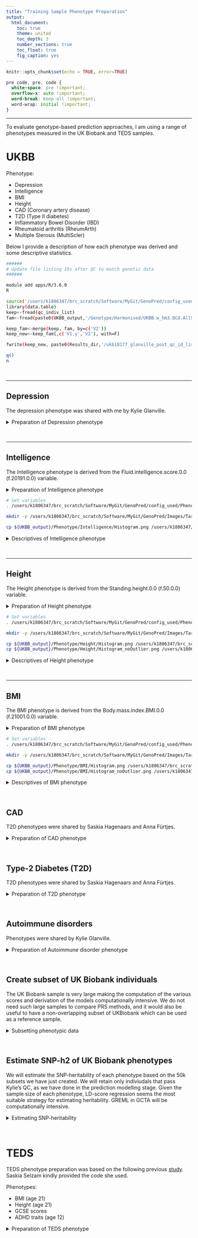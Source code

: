 ```yaml
---
title: "Training Sample Phenotype Preparation"
output: 
  html_document:
    toc: true
    theme: united
    toc_depth: 3
    number_sections: true
    toc_float: true
    fig_caption: yes
---
```


```r
knitr::opts_chunk$set(echo = TRUE, error=TRUE)
```

<style>
p.caption {
  font-size: 1.5em;
}
</style>

```css
pre code, pre, code {
  white-space: pre !important;
  overflow-x: auto !important;
  word-break: keep-all !important;
  word-wrap: initial !important;
}
```

***

To evaluate genotype-based prediction approaches, I am using a range of phenotypes measured in the UK Biobank and TEDS samples.

# UKBB

Phenotype:

* Depression
* Intelligence
* BMI
* Height
* CAD (Coronary artery disease)
* T2D (Type II diabetes)
* Inflammatory Bowel Disorder (IBD)
* Rheumatoid arthritis (RheumArth)
* Multiple Slerosis (MultiScler)

Below I provide a description of how each phenotype was derived and some descriptive statistics.

```bash
######
# Update file listing IDs after QC to match genetic data
######

module add apps/R/3.6.0
R

source('/users/k1806347/brc_scratch/Software/MyGit/GenoPred/config_used/Phenotype_prep.config')
library(data.table)
keep<-fread(qc_indiv_list)
fam<-fread(paste0(UKBB_output,'/Genotype/Harmonised/UKBB.w_hm3.QCd.AllSNP.chr22.fam'))

keep_fam<-merge(keep, fam, by=c('V2'))
keep_new<-keep_fam[,c('V1.y','V2'), with=F]

fwrite(keep_new, paste0(Results_dir,'/ukb18177_glanville_post_qc_id_list.UpdateIDs.fam'), sep=' ', na='NA', col.names=F)

q()
n
```

<br/>

***

## Depression
The depression phenotype was shared with me by Kylie Glanville.

<details><summary>Preparation of Depression phenotype</summary>
```bash
######
# Modify depression phenotype file so IDs match genotypic data
######

module add apps/R/3.6.0
R

source('/users/k1806347/brc_scratch/Software/MyGit/GenoPred/config_used/Phenotype_prep.config')
library(data.table)
pheno<-fread(paste0(UKBB_output, '/Phenotype/Depression/ever_depressed_pheno_final.txt'))
fam<-fread(paste0(UKBB_output,'/UKBB/Genotype/Harmonised/UKBB.w_hm3.QCd.AllSNP.chr22.fam')
names(fam)[1:2]<-c('FID','IID')

pheno_fam<-merge(pheno, fam, by=c('IID'))
pheno_new<-pheno_fam[,c('FID.y','IID','Depressed.Ever.Clean'), with=F]
names(pheno_new)[1]<-'FID'

fwrite(pheno_new, paste0(UKBB_output,'/Phenotype/Depression/ever_depressed_pheno_final.UpdateIDs.txt'), sep=' ', na='NA')

q()
n
```
</details>

<br/>

***

## Intelligence
The Intelligence phenotype is derived from the Fluid.intelligence.score.0.0 (f.20191.0.0) variable.

<details><summary>Preparation of Intelligence phenotype</summary>
```bash
#####
# Extract intelligence variable, update IDs and calculate descriptives
#####
module add apps/R/3.6.0
R

source('/users/k1806347/brc_scratch/Software/MyGit/GenoPred/config_used/Phenotype_prep.config')

# Read in the field finder to find he code for the phenotype of interest.
field_finder<-read.table(paste0(ukbb_pheno_file,'/ukb18177_glanville_field_finder.txt'), stringsAsFactors=F)
field_finder[grepl('Fluid.intelligence', field_finder$V3),]
# The Fluid intelligence variable has a code of f.20191.0.0 and is called Fluid.intelligence.score.0.0

# Identify which column in the phenotype file contains the relevant code
library(data.table)
pheno_header<-names(data.frame(fread(cmd=paste0('head -n 1 ',ukbb_pheno_file,'/ukb18177_glanville_phenotypes.txt'))))
rel_cols<-c(1,which(grepl('f.20191.0.0',pheno_header)))

# Read in the IID and fluid intelligence columns
pheno<-data.frame(fread(cmd=paste0('cut -f ',paste(rel_cols,collapse=','),' ',ukbb_pheno_file,'/ukb18177_glanville_phenotypes.txt')))
names(pheno)<-c('IID','Fluid.intelligence.score')

# Remove individuals with missing phenotype data
pheno<-pheno[complete.cases(pheno),]

# Calculate descriptive statistics for the phenotype
library(e1071)
descriptives<-data.frame(Phenotype='Fluid.intelligence.score',
                        Code='f.20127.0.0',
                        Mean=mean(pheno$Fluid.intelligence.score),
                        SD=sd(pheno$Fluid.intelligence.score),
                        Min=min(pheno$Fluid.intelligence.score),
                        Max=max(pheno$Fluid.intelligence.score),
                        Skewness=skewness(pheno$Fluid.intelligence.score),
                        N=dim(pheno)[1])

system(paste0('mkdir ',UKBB_output,'/Phenotype/Intelligence'))
write.table(descriptives,paste0(UKBB_output,'/Phenotype/Intelligence/Descriptives.txt'), row.names=F, quote=F)

# Plot the distribution
png(paste0(UKBB_output,'/Phenotype/Intelligence/Histogram.png'))
hist(pheno$Fluid.intelligence.score)
dev.off()

# Write out the phenotype in PLINK format.
pheno_plink<-data.frame(FID=pheno$IID,
                        IID=pheno$IID,
                        Fluid.intelligence.score=pheno$Fluid.intelligence.score)
                        
fwrite(pheno_plink, paste0(UKBB_output,'/Phenotype/Intelligence/UKBB_Fluid.intelligence.score.pheno'), sep='\t')

q()
n
```
</details>

```bash
# Set variables
. /users/k1806347/brc_scratch/Software/MyGit/GenoPred/config_used/Phenotype_prep.config

mkdir -p /users/k1806347/brc_scratch/Software/MyGit/GenoPred/Images/Target_sample_phenotype_prep/Intelligence

cp ${UKBB_output}/Phenotype/Intelligence/Histogram.png /users/k1806347/brc_scratch/Software/MyGit/GenoPred/Images/Target_sample_phenotype_prep/Intelligence/
```

<details><summary>Descriptives of Intelligence phenotype</summary>

<center>

![Figure 1: Distribution of Intelligence in UK Biobank](/users/k1806347/brc_scratch/Software/MyGit/GenoPred/Images/Target_sample_phenotype_prep/Intelligence/Histogram.png)

\center

<br/>

***

```r
source('/users/k1806347/brc_scratch/Software/MyGit/GenoPred/config_used/Phenotype_prep.config')
desc<-read.table(paste0(UKBB_output,'/Phenotype/Intelligence/Descriptives.txt'), header=T)
desc$Mean<-round(desc$Mean,3)
desc$SD<-round(desc$SD,3)
desc$Min<-round(desc$Min,3)
desc$Max<-round(desc$Max,3)
desc$Skewness<-round(desc$Skewness,3)
desc$N<-round(desc$N,3)

library(knitr)
kable(desc, row.names = FALSE, caption='Descriptives of Intelligence in UK Biobank')
```

</details>

<br/>

***

## Height
The Height phenotype is derived from the Standing.height.0.0 (f.50.0.0) variable.

<details><summary>Preparation of Height phenotype</summary>
```bash
#####
# Extract Height variable, update IDs and calculate descriptives
#####
module add apps/R/3.6.0
R

source('/users/k1806347/brc_scratch/Software/MyGit/GenoPred/config_used/Phenotype_prep.config')

# Read in the field finder to find he code for the phenotype of interest.
field_finder<-read.table(paste0(ukbb_pheno_file,'/ukb18177_glanville_field_finder.txt'), stringsAsFactors=F)
field_finder[grepl('height', field_finder$V3),]
# The best height variable has a code of f.50.0.0 and is called Standing.height.0.0

# Identify which column in the phenotype file contains the relevant code
library(data.table)
pheno_header<-names(data.frame(fread(cmd=paste0('head -n 1 ',ukbb_pheno_file,'/ukb18177_glanville_phenotypes.txt'))))
rel_cols<-c(1,which(grepl('f.50.0.0',pheno_header)))

# Read in the IID and fluid intelligence columns
pheno<-data.frame(fread(cmd=paste0('cut -f ',paste(rel_cols,collapse=','),' ',ukbb_pheno_file,'/ukb18177_glanville_phenotypes.txt')))
names(pheno)<-c('IID','Height')

# Remove individuals with missing phenotype data
pheno<-pheno[complete.cases(pheno),]

# Calculate descriptive statistics for the phenotype
library(e1071)
descriptives<-data.frame(Phenotype='Standing.height.0.0',
                        Code='f.50.0.0',
                        Mean=mean(pheno$Height),
                        SD=sd(pheno$Height),
                        Min=min(pheno$Height),
                        Max=max(pheno$Height),
                        Skewness=skewness(pheno$Height),
                        N=dim(pheno)[1])

system(paste0('mkdir ',UKBB_output,'/Phenotype/Height'))
write.table(descriptives,paste0(UKBB_output,'/Phenotype/Height/Descriptives.txt'), row.names=F, quote=F)

# Plot the distribution
png(paste0(UKBB_output,'/Phenotype/Height/Histogram.png'))
hist(pheno$Height)
dev.off()

# Remove outliers
pheno_no_outlier<-pheno[(pheno$Height < mean(pheno$Height)+(3*sd(pheno$Height))) & (pheno$Height > mean(pheno$Height)-(3*sd(pheno$Height))),]

# Plot the distribution
png(paste0(UKBB_output,'/Phenotype/Height/Histogram_noOutlier.png'))
hist(pheno_no_outlier$Height)
dev.off()

# Write out the phenotype in PLINK format.
pheno_plink<-data.frame(FID=pheno_no_outlier$IID,
                        IID=pheno_no_outlier$IID,
                        Height=pheno_no_outlier$Height)
                        
fwrite(pheno_plink, paste0(UKBB_output,'/Phenotype/Height/UKBB_Height.pheno'), sep='\t')

q()
n
```
</details>

```bash
# Set variables
. /users/k1806347/brc_scratch/Software/MyGit/GenoPred/config_used/Phenotype_prep.config

mkdir -p /users/k1806347/brc_scratch/Software/MyGit/GenoPred/Images/Target_sample_phenotype_prep/Height

cp ${UKBB_output}/Phenotype/Height/Histogram.png /users/k1806347/brc_scratch/Software/MyGit/GenoPred/Images/Target_sample_phenotype_prep/Height/
cp ${UKBB_output}/Phenotype/Height/Histogram_noOutlier.png /users/k1806347/brc_scratch/Software/MyGit/GenoPred/Images/Target_sample_phenotype_prep/Height/
```

<details><summary>Descriptives of Height phenotype</summary>

<center>

![Distribution of Height in UK Biobank](/users/k1806347/brc_scratch/Software/MyGit/GenoPred/Images/Target_sample_phenotype_prep/Height/Histogram.png)

![Distribution of Height in UK Biobank after removal of outliers](/users/k1806347/brc_scratch/Software/MyGit/GenoPred/Images/Target_sample_phenotype_prep/Height/Histogram_noOutlier.png)

\center

<br/>

***

```r
source('/users/k1806347/brc_scratch/Software/MyGit/GenoPred/config_used/Phenotype_prep.config')
desc<-read.table(paste0(UKBB_output,'/Phenotype/Height/Descriptives.txt'), header=T)
desc$Mean<-round(desc$Mean,3)
desc$SD<-round(desc$SD,3)
desc$Min<-round(desc$Min,3)
desc$Max<-round(desc$Max,3)
desc$Skewness<-round(desc$Skewness,3)
desc$N<-round(desc$N,3)

library(knitr)
kable(desc, row.names = FALSE, caption='Descriptives of Height in UK Biobank')
```

</details>

<br/>

***

## BMI
The BMI phenotype is derived from the Body.mass.index.BMI.0.0 (f.21001.0.0) variable.

<details><summary>Preparation of BMI phenotype</summary>
```bash
#####
# Extract BMI variable, update IDs and calculate descriptives
#####

module add apps/R/3.6.0
R

source('/users/k1806347/brc_scratch/Software/MyGit/GenoPred/config_used/Phenotype_prep.config')

# Read in the field finder to find he code for the phenotype of interest.
field_finder<-read.table(paste0(ukbb_pheno_file,'/ukb18177_glanville_field_finder.txt'), stringsAsFactors=F)
field_finder[grepl('bmi', field_finder$V3),]
# The best height variable has a code of f.21001.0.0 and is called Body.mass.index.BMI.0.0

# Identify which column in the phenotype file contains the relevant code
library(data.table)
pheno_header<-names(data.frame(fread(cmd=paste0('head -n 1 ',ukbb_pheno_file,'/ukb18177_glanville_phenotypes.txt'))))
rel_cols<-c(1,which(grepl('f.21001.0.0',pheno_header)))

# Read in the IID and fluid intelligence columns
pheno<-data.frame(fread(cmd=paste0('cut -f ',paste(rel_cols,collapse=','),' ',ukbb_pheno_file,'/ukb18177_glanville_phenotypes.txt')))
names(pheno)<-c('IID','BMI')

# Remove individuals with missing phenotype data
pheno<-pheno[complete.cases(pheno),]

# Calculate descriptive statistics for the phenotype
library(e1071)
descriptives<-data.frame(Phenotype='Body.mass.index.BMI.0.0',
                        Code='f.50.0.0',
                        Mean=mean(pheno$BMI),
                        SD=sd(pheno$BMI),
                        Min=min(pheno$BMI),
                        Max=max(pheno$BMI),
                        Skewness=skewness(pheno$BMI),
                        N=dim(pheno)[1])

system(paste0('mkdir ',UKBB_output,'/Phenotype/BMI'))
write.table(descriptives,paste0(UKBB_output,'/Phenotype/BMI/Descriptives.txt'), row.names=F, quote=F)

# Plot the distribution
png(paste0(UKBB_output,'/Phenotype/BMI/Histogram.png'))
hist(pheno$BMI)
dev.off()

# Remove outliers
pheno_no_outlier<-pheno[(pheno$BMI < mean(pheno$BMI)+(3*sd(pheno$BMI))) & (pheno$BMI > mean(pheno$BMI)-(3*sd(pheno$BMI))),]

# Plot the distribution
png(paste0(UKBB_output,'/Phenotype/BMI/Histogram_noOutlier.png'))
hist(pheno_no_outlier$BMI)
dev.off()

# Write out the phenotype in PLINK format.
pheno_plink<-data.frame(FID=pheno_no_outlier$IID,
                        IID=pheno_no_outlier$IID,
                        BMI=pheno_no_outlier$BMI)
                        
fwrite(pheno_plink, paste0(UKBB_output,'/Phenotype/BMI/UKBB_BMI.pheno'), sep='\t')

q()
n
```

</details>

```bash
# Set variables
. /users/k1806347/brc_scratch/Software/MyGit/GenoPred/config_used/Phenotype_prep.config

mkdir -p /users/k1806347/brc_scratch/Software/MyGit/GenoPred/Images/Target_sample_phenotype_prep/BMI

cp ${UKBB_output}/Phenotype/BMI/Histogram.png /users/k1806347/brc_scratch/Software/MyGit/GenoPred/Images/Target_sample_phenotype_prep/BMI/
cp ${UKBB_output}/Phenotype/BMI/Histogram_noOutlier.png /users/k1806347/brc_scratch/Software/MyGit/GenoPred/Images/Target_sample_phenotype_prep/BMI/
```

<details><summary>Descriptives of BMI phenotype</summary>

<center>

![Figure 4: Distribution of BMI in UK Biobank](/users/k1806347/brc_scratch/Software/MyGit/GenoPred/Images/Target_sample_phenotype_prep/BMI/Histogram.png)

![Distribution of BMI in UK Biobank after removal of outliers](/users/k1806347/brc_scratch/Software/MyGit/GenoPred/Images/Target_sample_phenotype_prep/BMI/Histogram_noOutlier.png)

\center

<br/>

***

```r
source('/users/k1806347/brc_scratch/Software/MyGit/GenoPred/config_used/Phenotype_prep.config')
desc<-read.table(paste0(UKBB_output,'/Phenotype/BMI/Descriptives.txt'), header=T)
desc$Mean<-round(desc$Mean,3)
desc$SD<-round(desc$SD,3)
desc$Min<-round(desc$Min,3)
desc$Max<-round(desc$Max,3)
desc$Skewness<-round(desc$Skewness,3)
desc$N<-round(desc$N,3)

library(knitr)
kable(desc, row.names = FALSE, caption='Descriptives of BMI in UK Biobank')
```
</details>

<br/>

## CAD
T2D phenotypes were shared by Saskia Hagenaars and Anna F&uuml;rtjes.

<details><summary>Preparation of CAD phenotype</summary>
```bash
#####
# Modify CAD phenotype file so IDs match genotypic data
#####

module add apps/R/3.6.0
R

source('/users/k1806347/brc_scratch/Software/MyGit/GenoPred/config_used/Phenotype_prep.config')
library(data.table)
pheno<-fread(paste0(UKBB_output, '/Phenotype/CAD/cad_only_111119.txt'))
names(pheno)[1]<-'IID'
fam<-fread(paste0(UKBB_output,'/Genotype/Harmonised/UKBB.w_hm3.QCd.AllSNP.chr22.fam'))
names(fam)[1:2]<-c('FID','IID')

pheno_fam<-merge(pheno, fam, by=c('IID'))
pheno_new<-pheno_fam[,c('FID','IID','CAD_all'), with=F]

fwrite(pheno_new, paste0(UKBB_output,'/Phenotype/CAD/cad_only_111119.UpdateIDs.txt'), sep=' ', na='NA')

q()
n
```
</details>

<br/>

## Type-2 Diabetes (T2D)
T2D phenotypes were shared by Saskia Hagenaars and Anna F&uuml;rtjes.

<details><summary>Preparation of T2D phenotype</summary>
```bash
#####
# Modify T2D phenotype file so IDs match genotypic data
#####

module add apps/R/3.6.0
R
source('/users/k1806347/brc_scratch/Software/MyGit/GenoPred/config_used/Phenotype_prep.config')
library(data.table)
pheno<-fread(paste0(UKBB_output, '/Phenotype/T2D/t2d_only_111119.txt'))
names(pheno)[1]<-'IID'
fam<-fread(paste0(UKBB_output,'/Genotype/Harmonised/UKBB.w_hm3.QCd.AllSNP.chr22.fam'))
names(fam)[1:2]<-c('FID','IID')

pheno_fam<-merge(pheno, fam, by=c('IID'))
pheno_new<-pheno_fam[,c('FID','IID','t2d_all'), with=F]

fwrite(pheno_new, paste0(UKBB_output,'/Phenotype/T2D/t2d_only_111119.UpdateIDs.txt'), sep=' ', na='NA')

q()
n
```
</details>

<br/>

## Autoimmune disorders
Phenotypes were shared by Kylie Glanville.

<details><summary>Preparation of Autoimmune disorder phenotype</summary>
```bash
#####
# Modify Autoimmune Disorder phenotype file so IDs match genotypic data
#####

module add apps/R/3.6.0
R
source('/users/k1806347/brc_scratch/Software/MyGit/GenoPred/config_used/Phenotype_prep.config')
library(data.table)
pheno<-fread(paste0(UKBB_output, '/Phenotype/AutoImmune/new_autoimmune_all'))
pheno$FID<-NULL
fam<-fread(paste0(UKBB_output,'/Genotype/Harmonised/UKBB.w_hm3.QCd.AllSNP.chr22.fam'))
names(fam)[1:2]<-c('FID','IID')

pheno_fam<-merge(pheno, fam, by=c('IID'))

# Extract probable phnotypes only
pheno_new<-pheno_fam[,c('FID','IID',names(pheno_fam)[grepl('_prob', names(pheno_fam))]), with=F]

# Identify individuals that don't have any autoimmune disorders
pheno_new_control<-pheno_new[which(rowSums(pheno_new[,-1:-2]) == 0),]

# Create a pheno file for Crohns MultiScler RheuArth
pheno_name<-c('IBD','MultiScler','RheuArth')
pheno_col<-c('ibd_prob',"ms_prob","arthritis_prob")
for(i in 1:3){
  pheno_new_i_case<-pheno_new[pheno_new[[pheno_col[i]]] == 1,]
  pheno_clean_i<-rbind(pheno_new_i_case, pheno_new_control)
  pheno_clean_i<-pheno_clean_i[,c('FID','IID',pheno_col[i]), with=F]
  system(paste0('mkdir ',UKBB_output,'/Phenotype/',pheno_name[i]))
  fwrite(pheno_clean_i, paste0(UKBB_output,'/Phenotype/',pheno_name[i],'/UKBB.',pheno_name[i],'.txt'), sep=' ', na='NA', quote=F)

}

q()
n
```
</details>

<br/>

## Create subset of UK Biobank individuals
The UK Biobank sample is very large making the computation of the various scores and derivation of the models computationally intensive. We do not need such large samples to compare PRS methods, and it would also be useful to have a non-overlapping subset of UKBiobank which can be used as a reference sample.

<details><summary>Subsetting phenotypic data</summary>
```bash
#####
# Idenitfy subset of UK biobank with phenotypic data and European ancestry
#####

module add apps/R/3.6.0
R
source('/users/k1806347/brc_scratch/Software/MyGit/GenoPred/config_used/Phenotype_prep.config')
library(data.table)

pheno<-c('Depression','Intelligence','BMI','Height','T2D','CAD','IBD','MultiScler','RheuArth')
pheno_file<-c('ever_depressed_pheno_final.UpdateIDs.txt','UKBB_Fluid.intelligence.score.UpdateIDs.pheno','UKBB_BMI.score.UpdateIDs.pheno','UKBB_Height.score.UpdateIDs.pheno','t2d_only_111119.UpdateIDs.txt','cad_only_111119.UpdateIDs.txt','UKBB.IBD.txt','UKBB.MultiScler.txt','UKBB.RheuArth.txt')

pheno_list<-list()
for(i in 1:length(pheno)){
  pheno_list[[pheno[i]]]<-fread(paste0(UKBB_output,'/Phenotype/',pheno[i],'/',pheno_file[i]))
}

pheno_all<-Reduce(function(...) merge(..., all=T, by=c('FID','IID')), pheno_list)

# We want to retain all individuals that are cases, and those that have complete data.
pheno_all_2<-pheno_all[complete.cases(pheno_all) | pheno_all$Depressed.Ever.Clean == 1 | pheno_all$t2d_all == 1 | pheno_all$CAD_all == 1 | pheno_all$ibd_prob == 1 | pheno_all$ms_prob == 1 | pheno_all$arthritis_prob == 1,]

# Extract individuals with EUR ancestry
EUR<-fread(paste0(UKBB_output,'/Projected_PCs/AllAncestry/UKBB.w_hm3.AllAncestry.EUR.keep'))
pheno_all_2_EUR<-pheno_all_2[(pheno_all_2$IID %in% EUR$V2),]

# There are still >100k individuals. Write out files for each phenotype, retaining individuals with complete data, with a maximum of 50000 individuals for quantitative outcomes.
system(paste0('mkdir ',UKBB_output,'/Phenotype/PRS_comp_subset'))
pheno_N<-NULL
for(i in 1:length(pheno)){
  pheno_all_2_EUR_i<-pheno_all_2_EUR[,c('FID','IID',names(pheno_all_2_EUR)[2+i]),with=F]
  pheno_all_2_EUR_i<-pheno_all_2_EUR_i[complete.cases(pheno_all_2_EUR_i),]
  if(sum(pheno_all_2_EUR_i[[3]] == 0 | pheno_all_2_EUR_i[[3]] == 1) == length(pheno_all_2_EUR_i[[3]])){
    pheno_all_2_EUR_i_case<-pheno_all_2_EUR_i[pheno_all_2_EUR_i[[3]] == 1,]
    pheno_all_2_EUR_i_case<-pheno_all_2_EUR_i_case[1:25000,]
    pheno_all_2_EUR_i_case<-pheno_all_2_EUR_i_case[complete.cases(pheno_all_2_EUR_i_case),]
    pheno_all_2_EUR_i_con<-pheno_all_2_EUR_i[pheno_all_2_EUR_i[[3]] == 0,]
    pheno_all_2_EUR_i_con<-pheno_all_2_EUR_i_con[1:(50000 - dim(pheno_all_2_EUR_i_case)[1]),]
    pheno_all_2_EUR_i<-rbind(pheno_all_2_EUR_i_case, pheno_all_2_EUR_i_con)
    
    pheno_N<-rbind(pheno_N,data.frame(Pheno=pheno[i], 
                                      N=length(pheno_all_2_EUR_i[[3]]),
                                      N_case=sum(pheno_all_2_EUR_i[[3]] == 1),
                                      N_con=sum(pheno_all_2_EUR_i[[3]] == 0)))
  } else {
    pheno_all_2_EUR_i<-pheno_all_2_EUR_i[1:50000,]
    pheno_N<-rbind(pheno_N,data.frame(Pheno=pheno[i], 
                                      N=length(pheno_all_2_EUR_i[[3]]),
                                      N_case=NA,
                                      N_con=NA))
  }
  write.table(pheno_all_2_EUR_i, paste0(UKBB_output,'/Phenotype/PRS_comp_subset/UKBB.',pheno[i],'.txt'), col.names=T, row.names=F, quote=F)
}

write.csv(pheno_N, paste0(UKBB_output,'/Phenotype/PRS_comp_subset/Pheno_N.csv'), row.names=F, quote=F)
  
```
</details>

<br/>

## Estimate SNP-h2 of UK Biobank phenotypes
We will estimate the SNP-heritability of each phenotype based on the 50k subsets we have just created. We will retain only indiviudals that pass Kylie's QC, as we have done in the prediction modelling stage. Given the sample size of each phenotype, LD-score regression seems the most suitable strategy for estimating heritability. GREML in GCTA will be computationally intensive.

<details><summary>Estimating SNP-heritability</summary>
```bash
. /users/k1806347/brc_scratch/Software/MyGit/GenoPred/config_used/Phenotype_prep.config
####
# Perform GWAS for each phenotype
####

pheno=$(echo Depression Intelligence BMI Height T2D CAD IBD MultiScler RheuArth)
binary=$(echo T F F F T T T T T)

for i in $(seq 1 9); do
  pheno_i=$(echo ${pheno} | cut -f ${i} -d ' ')
  binary_i=$(echo ${binary} | cut -f ${i} -d ' ')
  
  mkdir ${UKBB_output}/Phenotype/${pheno_i}/GWAS
  
  if [[ ${binary_i} == "T" ]]
  then
    for chr in $(seq 1 22);do
      sbatch -p brc,shared ${plink1_9} \
        --bfile ${UKBB_output}/Genotype/Harmonised/UKBB.w_hm3.QCd.AllSNP.chr${chr} \
        --keep /users/k1806347/brc_scratch/Analyses/UKBB_outcomes_for_prediction/ukb18177_glanville_post_qc_id_list.UpdateIDs.fam \
        --pheno ${UKBB_output}/Phenotype/PRS_comp_subset/UKBB.${pheno_i}.txt \
        --1 \
        --assoc \
        --allow-no-sex \
        --out ${UKBB_output}/Phenotype/${pheno_i}/GWAS/UKBB.w_hm3.QCd.AllSNP.Subset.${pheno_i}.chr${chr}
        
      sbatch -p brc,shared ${plink1_9} \
        --bfile ${UKBB_output}/Genotype/Harmonised/UKBB.w_hm3.QCd.AllSNP.chr${chr} \
        --keep ${UKBB_output}/Phenotype/PRS_comp_subset/UKBB.${pheno_i}.txt \
        --freq \
        --allow-no-sex \
        --out ${UKBB_output}/Phenotype/${pheno_i}/GWAS/UKBB.w_hm3.QCd.AllSNP.Subset.${pheno_i}.chr${chr}

    done
  else
      for chr in $(seq 1 22);do
      sbatch -p brc,shared ${plink1_9} \
        --bfile ${UKBB_output}/Genotype/Harmonised/UKBB.w_hm3.QCd.AllSNP.chr${chr} \
        --keep /users/k1806347/brc_scratch/Analyses/UKBB_outcomes_for_prediction/ukb18177_glanville_post_qc_id_list.UpdateIDs.fam \
        --pheno ${UKBB_output}/Phenotype/PRS_comp_subset/UKBB.${pheno_i}.txt \
        --assoc \
        --allow-no-sex \
        --out ${UKBB_output}/Phenotype/${pheno_i}/GWAS/UKBB.w_hm3.QCd.AllSNP.Subset.${pheno_i}.chr${chr}
    done
  fi
    
done

####
# Format for munge_sumstats.py
####

module add apps/R/3.6.0
R

source('/users/k1806347/brc_scratch/Software/MyGit/GenoPred/config_used/Phenotype_prep.config')

library(data.table)

# Read in bim file
bim<-NULL
for(chr in 1:22){
  bim_chr<-fread(paste0(UKBB_output,'/Genotype/Harmonised/UKBB.w_hm3.QCd.AllSNP.chr',chr,'.bim'))
  bim<-rbind(bim,bim_chr)
}

pheno<-c('Depression','Intelligence','BMI','Height','T2D','CAD','IBD','MultiScler','RheuArth')
binary<-c(T,F,F,F,T,T,T,T,T)

for(i in 1:9){
gwas_i<-NULL
  for(chr in 1:22){
    if(binary[i] == T){
        gwas_i_chr<-fread(paste0(UKBB_output,'/Phenotype/',pheno[i],'/GWAS/UKBB.w_hm3.QCd.AllSNP.Subset.',pheno[i],'.chr',chr,'.assoc'))
        frq_i_chr<-fread(paste0(UKBB_output,'/Phenotype/',pheno[i],'/GWAS/UKBB.w_hm3.QCd.AllSNP.Subset.',pheno[i],'.chr',chr,'.frq'))
        frq_i_chr$NCHROBS<-frq_i_chr$NCHROBS/2
        gwas_i_chr<-merge(gwas_i_chr,frq_i_chr[,c('SNP','NCHROBS')],by='SNP')
        gwas_i_chr<-gwas_i_chr[,c('SNP','A1','A2','OR','P','NCHROBS')]
        names(gwas_i_chr)<-c('SNP','A1','A2','OR','P','N')
        gwas_i_chr<-gwas_i_chr[complete.cases(gwas_i_chr),]
    } else {
        gwas_i_chr<-fread(paste0(UKBB_output,'/Phenotype/',pheno[i],'/GWAS/UKBB.w_hm3.QCd.AllSNP.Subset.',pheno[i],'.chr',chr,'.qassoc'))
        gwas_i_chr<-merge(gwas_i_chr, bim, by.x='SNP', by.y='V2')
        gwas_i_chr<-gwas_i_chr[,c('SNP','V5','V6','BETA','P','NMISS')]
        names(gwas_i_chr)<-c('SNP','A1','A2','BETA','P','N')
        gwas_i_chr<-gwas_i_chr[complete.cases(gwas_i_chr),]
    }
    gwas_i<-rbind(gwas_i, gwas_i_chr)
  }
  
  write.table(gwas_i, paste0(UKBB_output,'/Phenotype/',pheno[i],'/GWAS/UKBB.w_hm3.QCd.AllSNP.Subset.',pheno[i],'.GW.assoc_clean'), col.names=T, row.names=F, quote=F)
}

q()
n

####
# Munge sumstats
####

. /users/k1806347/brc_scratch/Software/MyGit/GenoPred/config_used/Phenotype_prep.config

pheno=$(echo Depression Intelligence BMI Height T2D CAD IBD MultiScler RheuArth)
binary=$(echo T F F F T T T T T)

for i in $(seq 1 9); do
  pheno_i=$(echo ${pheno} | cut -f ${i} -d ' ')
  binary_i=$(echo ${binary} | cut -f ${i} -d ' ')
  
  sbatch -p brc,shared ~/brc_scratch/Software/munge_sumstats.sh \
   --sumstats ${UKBB_output}/Phenotype/${pheno_i}/GWAS/UKBB.w_hm3.QCd.AllSNP.Subset.${pheno_i}.GW.assoc_clean \
   --merge-alleles ${HapMap3_snplist_dir}/w_hm3.snplist \
   --out ${UKBB_output}/Phenotype/${pheno_i}/GWAS/UKBB.w_hm3.QCd.AllSNP.Subset.${pheno_i}.GW
done

####
# Estimate heritability
####

pheno=$(echo Depression Intelligence BMI Height T2D CAD IBD MultiScler RheuArth)
binary=$(echo T F F F T T T T T)
pop_prev=$(echo 0.15 NA NA NA 0.05 0.03 0.013 0.00164 0.005)
samp_prev=$(echo 0.5 NA NA NA 0.298 0.5 0.069 0.023 0.068)

for i in $(seq 1 9); do
  pheno_i=$(echo ${pheno} | cut -f ${i} -d ' ')
  binary_i=$(echo ${binary} | cut -f ${i} -d ' ')
  pop_prev_i=$(echo ${pop_prev} | cut -f ${i} -d ' ')
  samp_prev_i=$(echo ${samp_prev} | cut -f ${i} -d ' ')
  
  if [[ ${binary_i} == "T" ]]
    then
    sbatch -p brc,shared ~/brc_scratch/Software/ldsc.sh \
     --h2 ${UKBB_output}/Phenotype/${pheno_i}/GWAS/UKBB.w_hm3.QCd.AllSNP.Subset.${pheno_i}.GW.sumstats.gz \
     --ref-ld-chr ${HapMap3_snplist_dir}/eur_w_ld_chr/ \
     --w-ld-chr ${HapMap3_snplist_dir}/eur_w_ld_chr/ \
     --out ${UKBB_output}/Phenotype/${pheno_i}/GWAS/UKBB.w_hm3.QCd.AllSNP.Subset.${pheno_i}.GW
     
    sbatch -p brc,shared ~/brc_scratch/Software/ldsc.sh \
     --h2 ${UKBB_output}/Phenotype/${pheno_i}/GWAS/UKBB.w_hm3.QCd.AllSNP.Subset.${pheno_i}.GW.sumstats.gz \
     --ref-ld-chr ${HapMap3_snplist_dir}/eur_w_ld_chr/ \
     --w-ld-chr ${HapMap3_snplist_dir}/eur_w_ld_chr/ \
     --samp-prev ${pop_prev_i} \
     --pop-prev ${pop_prev_i} \
     --out ${UKBB_output}/Phenotype/${pheno_i}/GWAS/UKBB.w_hm3.QCd.AllSNP.Subset.${pheno_i}.GW.liab
     
  else
  
   sbatch -p brc,shared ~/brc_scratch/Software/ldsc.sh \
     --h2 ${UKBB_output}/Phenotype/${pheno_i}/GWAS/UKBB.w_hm3.QCd.AllSNP.Subset.${pheno_i}.GW.sumstats.gz \
     --ref-ld-chr ${HapMap3_snplist_dir}/eur_w_ld_chr/ \
     --w-ld-chr ${HapMap3_snplist_dir}/eur_w_ld_chr/ \
     --out ${UKBB_output}/Phenotype/${pheno_i}/GWAS/UKBB.w_hm3.QCd.AllSNP.Subset.${pheno_i}.GW

  fi
  
done

#####
# Tabulate results
#####

module add apps/R/3.6.0
R

source('/users/k1806347/brc_scratch/Software/MyGit/GenoPred/config_used/Phenotype_prep.config')

library(data.table)

pheno<-c('Depression','Intelligence','BMI','Height','T2D','CAD','IBD','MultiScler','RheuArth')
binary<-c(T,F,F,F,T,T,T,T,T)

N_tab<-fread(paste0(UKBB_output,'/Phenotype/PRS_comp_subset/Pheno_N.csv'))
for(i in 1:9){
  if(binary[i] == T){
    h2_i<-read.table(paste0(UKBB_output,'/Phenotype/',pheno[i],'/GWAS/UKBB.w_hm3.QCd.AllSNP.Subset.',pheno[i],'.GW.log'), header=F, sep='&')
    h2_liab_i<-read.table(paste0(UKBB_output,'/Phenotype/',pheno[i],'/GWAS/UKBB.w_hm3.QCd.AllSNP.Subset.',pheno[i],'.GW.liab.log'), header=F, sep='&')
    N_tab$h2_obs[N_tab$Pheno == pheno[i]]<-gsub('Total Observed scale h2: ','',h2_i$V1[grepl('Total Observed scale h2: ',h2_i$V1)])
    N_tab$h2_liab[N_tab$Pheno == pheno[i]]<-gsub('Total Liability scale h2: ','',h2_liab_i$V1[grepl('Total Liability scale h2: ',h2_liab_i$V1)])
    N_tab$intercept[N_tab$Pheno == pheno[i]]<-gsub('Intercept: ','',h2_i$V1[grepl('Intercept: ',h2_i$V1)])
    N_tab$lambda[N_tab$Pheno == pheno[i]]<-gsub('Lambda GC: ','',h2_i$V1[grepl('Lambda GC: ',h2_i$V1)])
  } else {
      h2_i<-read.table(paste0(UKBB_output,'/Phenotype/',pheno[i],'/GWAS/UKBB.w_hm3.QCd.AllSNP.Subset.',pheno[i],'.GW.log'), header=F, sep='&')
    N_tab$h2_obs[N_tab$Pheno == pheno[i]]<-gsub('Total Observed scale h2: ','',h2_i$V1[grepl('Total Observed scale h2: ',h2_i$V1)])
    N_tab$intercept[N_tab$Pheno == pheno[i]]<-gsub('Intercept: ','',h2_i$V1[grepl('Intercept: ',h2_i$V1)])
    N_tab$lambda[N_tab$Pheno == pheno[i]]<-gsub('Lambda GC: ','',h2_i$V1[grepl('Lambda GC: ',h2_i$V1)])
  }
}

write.csv(N_tab, paste0(UKBB_output,'/Phenotype/PRS_comp_subset/Pheno_N_h2.csv'), row.names=F, quote=F)
q()
n

####
# Delete intermediate files
####

rm ${UKBB_output}/Phenotype/*/GWAS/*.assoc
rm ${UKBB_output}/Phenotype/*/GWAS/*chr*.frq
rm ${UKBB_output}/Phenotype/*/GWAS/*chr*.log
rm ${UKBB_output}/Phenotype/*/GWAS/*chr*.nosex

```
</details>

<br/>

# TEDS

TEDS phenotype preparation was based on the following previous [study](https://pubmed.ncbi.nlm.nih.gov/31303263/). Saskia Selzam kindly provided the code she used.

Phenotypes:

* BMI (age 21)
* Height (age 21)
* GCSE scores
* ADHD traits (age 12)

<details><summary>Preparation of TEDS phenotype</summary>

```bash
################################################################
# Prepare phenotypes in TEDS for prediction
################################################################

module add general/R/3.5.0
R
source('/users/k1806347/brc_scratch/Software/MyGit/GenoPred/config_used/Phenotype_prep.config')

#########
# Read in the TEDS data
#########

library(foreign)

pheno<-read.spss(paste0(TEDS_output_dir,'/Phenotypic/data_recieved/399\ Oliver\ Pain\ GERS\ 060319.sav'),to.data.frame=T)

#########
# Rename required variables to match Saskia's script
#########

x<-data.frame(	FID=pheno$id_fam,
				IID=pheno$id_twin,
				twin=pheno$twin,
				sex1=pheno$sex1,
				sex2=pheno$sex2,
				age12par=pheno$lpqage,
				SDQhyp_par12_1=pheno$lpshypt1,
				SDQhyp_par12_2=pheno$lpshypt2,
				Con_ADHD12_par_1=pheno$lpconnt1,
				Con_ADHD12_par_2=pheno$lpconnt2,
				age16par=pheno$ppbhage,
				SDQhyp_par16_1=pheno$ppbhsdqhypt1,
				SDQhyp_par16_2=pheno$ppbhsdqhypt2,
				Con_ADHD16_par16_1=pheno$ppbhconnt1,
				Con_ADHD16_par16_2=pheno$ppbhconnt2,
				GCSEage=pheno$pcexgcseage1,
				GCSE_1=pheno$pcexgcsecorem1,
				GCSE_2=pheno$pcexgcsecorem2,
				Weight21_1=pheno$u1cwtkg1,
				Weight21_2=pheno$u1cwtkg2,
				Height21_1=pheno$u1chtcm1,
				Height21_2=pheno$u1chtcm2,
				age21_1=pheno$u1cage1,
				age21_2=pheno$u1cage2)

#########
# Create BMI variable
#########

x$BMI21_1 		<- x$Weight21_1/((x$Height21_1/100)^2)
x$BMI21_2 		<- x$Weight21_2/((x$Height21_2/100)^2)

#########
# Create ADHD symptom score variable
#########

#create age regressed mean scores of SDZ & ADHD parent ratings at age 12 & 16
#ADHD as the mean of parent reported SDZ & Connors scores
#set function to create cleaned age specific ADHD variable
zresid <- 	function(x,y,age) {
					scale(
						resid(
							lm(
								((scale(x)+scale(y))/2)~age,na.action=na.exclude
							)
						)
					)
				}		


#create age regressed mean scores of SDZ & ADHD parent ratings at age 12 & 16
x$ADHD12_1 		<- zresid(x=x$SDQhyp_par12_1,y=x$Con_ADHD12_par_1,age=x$age12par)
x$ADHD12_2 		<- zresid(x=x$SDQhyp_par12_2,y=x$Con_ADHD12_par_2,age=x$age12par)

x$ADHD16_1 		<- zresid(x=x$SDQhyp_par16_1,y=x$Con_ADHD16_par16_1,age=x$age16par)
x$ADHD16_2 		<- zresid(x=x$SDQhyp_par16_2,y=x$Con_ADHD16_par16_2,age=x$age16par)

#create ADHD mean score. If both age 12 & 16 available, take mean, if 16 is missing use 12 only and vice versa
x$ADHD_1 			<- ifelse((!is.na(x$ADHD12_1) & !is.na(x$ADHD16_1)),  
								(x$ADHD12_1+x$ADHD16_1)/2,
						ifelse(is.na(x$ADHD12_1),x$ADHD16_1,
							ifelse(is.na(x$ADHD16_1), x$ADHD12_1, NA
							) 
						)
					)	

x$ADHD_2 			<- ifelse((!is.na(x$ADHD12_2) & !is.na(x$ADHD16_2)),  
								(x$ADHD12_2+x$ADHD16_2)/2,
						ifelse(is.na(x$ADHD12_2),x$ADHD16_2,
							ifelse(is.na(x$ADHD16_2), x$ADHD12_2, NA
							) 
						)
					)	

#create ADHD age variables for longitudinal measures, which is age 16 centered
x$ADHD_AGE_1 			<- ifelse((!is.na(x$ADHD12_1) & !is.na(x$ADHD16_1)),  
									x$age16par-16,
								ifelse(is.na(x$ADHD12_1),x$age16par-16,
									ifelse(is.na(x$ADHD16_1), x$age12par-16, NA
								) 
							)
						)	


x$ADHD_AGE_2 			<- ifelse((!is.na(x$ADHD12_2) & !is.na(x$ADHD16_2)),  
									x$age16par-16,
								ifelse(is.na(x$ADHD12_2),x$age16par-16,
									ifelse(is.na(x$ADHD16_2), x$age12par-16, NA
								) 
							)
						)	

#########
# Now regress out sex (and age if necessary)
#########

x$clHeight21_1 <- rstandard(lm(Height21_1~sex1+age21_1,data=x,na.action=na.exclude))
x$clHeight21_2 <- rstandard(lm(Height21_2~sex2+age21_2,data=x,na.action=na.exclude))
x$clBMI21_1 <- rstandard(lm(BMI21_1~sex1+age21_1,data=x,na.action=na.exclude))
x$clBMI21_2 <- rstandard(lm(BMI21_2~sex2+age21_2,data=x,na.action=na.exclude))
x$clGCSE_1 <- rstandard(lm(GCSE_1~sex1+GCSEage,data=x,na.action=na.exclude))
x$clGCSE_2 <- rstandard(lm(GCSE_2~sex2+GCSEage,data=x,na.action=na.exclude))
x$clADHD_1 <- rstandard(lm(ADHD_1~sex1+ADHD_AGE_1,data=x,na.action=na.exclude))
x$clADHD_2 <- rstandard(lm(ADHD_2~sex2+ADHD_AGE_2,data=x,na.action=na.exclude))

#########
# Create files containing each phenotype with unrelated individuals only
#########

# Make function that randomly removes duplicates
duplicated.random = function(x, incomparables = FALSE, ...) 
{ 
     if ( is.vector(x) ) 
     { 
         permutation = sample(length(x)) 
         x.perm      = x[permutation] 
         result.perm = duplicated(x.perm, incomparables, ...) 
         result      = result.perm[order(permutation)] 
         return(result) 
     } 
     else if ( is.matrix(x) ) 
     { 
         permutation = sample(nrow(x)) 
         x.perm      = x[permutation,] 
         result.perm = duplicated(x.perm, incomparables, ...) 
         result      = result.perm[order(permutation)] 
         return(result) 
     } 
     else 
     { 
         stop(paste("duplicated.random() only supports vectors", 
                "matrices for now.")) 
     } 
} 

# Set FID to IID to match genetic data
x$FID<-x$IID

for(outcome in c('Height21','BMI21','GCSE','ADHD')){
	tmp<-x[c('FID','IID',paste0('cl',outcome,'_1'))]
	tmp<-tmp[complete.cases(tmp),]
	set.seed(1)
	tmp<-tmp[!duplicated.random(tmp$FID),]
	names(tmp)<-c('FID','IID',outcome)
	
	write.table(tmp, paste0(TEDS_output_dir,'/Phenotypic/Derived_outcomes/TEDS_',outcome,'.txt'), col.names=T, row.names=F, quote=F)
}

q()
n
```

</details>

<br/>
